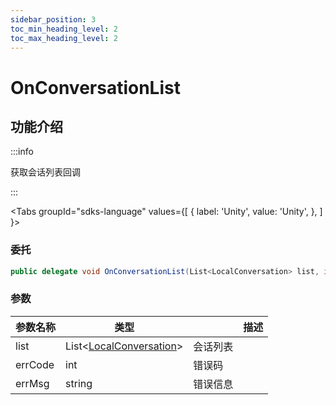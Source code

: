 ```yaml
---
sidebar_position: 3
toc_min_heading_level: 2
toc_max_heading_level: 2
---
```


# OnConversationList

## 功能介绍

:::info

获取会话列表回调

:::

<Tabs
groupId="sdks-language"
values={[
{ label: 'Unity', value: 'Unity', },
]
}>

<TabItem value="Unity">

### 委托

```C# showLineNumbers
public delegate void OnConversationList(List<LocalConversation> list, int errCode, string errMsg);
```

### 参数

| 参数名称 | 类型                           || 描述     |
| -------- | -------------------------------------------------------------------------------------- | -------- | -------- |
| list | List<[LocalConversation](docs/sdks/class/conversation/conversationInfo.mdx)> | 会话列表 |
| errCode | int | 错误码 |
| errMsg | string |错误信息 |

</TabItem>

</Tabs>
